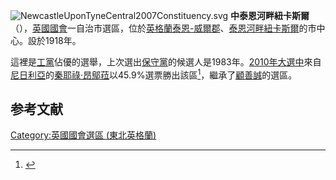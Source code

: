 [[File:NewcastleUponTyneCentral2007Constituency.svg|right]]
'''中泰恩河畔紐卡斯爾'''（{{lang-en|Newcastle upon Tyne Central}}），[[英國|英國]][[英國國會|國會]]一自治市選區，位於[[英格蘭|英格蘭]][[泰恩-威爾郡|泰恩-威爾郡]]、[[泰恩河畔紐卡斯爾|泰恩河畔紐卡斯爾]]的市中心。設於1918年。

這裡是[[工黨_(英國)|工黨]]佔優的選舉，上次選出[[保守黨_(英國)|保守黨]]的候選人是1983年。[[2010年英國大選|2010年大選中]]來自[[尼日利亞|尼日利亞]]的[[秦耶祿·昂鄔菈|秦耶祿·昂鄔菈]]以45.9%選票勝出該區<ref name="">{{cite news
|publisher=[[英國廣播公司|英國廣播公司]]
|date=2010年5月7日
|title=Election 2010/Constituency/Newcastle upon Tyne Central
|url=http://news.bbc.co.uk/1/shared/election2010/results/constituency/d05.stm
|accessdate=2010年7月6日
|archive-date=2012年3月10日
|archive-url=https://web.archive.org/web/20120310061306/http://news.bbc.co.uk/1/shared/election2010/results/constituency/d05.stm
|dead-url=no
}}</ref>，繼承了[[顧善誠|顧善誠]]的選區。

==参考文献==
<div class="references-small">
<references></references>
</div>
{{英國國會選區 (東北英格蘭)}}
{{DEFAULTSORT:Newcastle upon Tyne Central}}
[[Category:英國國會選區_(東北英格蘭)|Category:英國國會選區 (東北英格蘭)]]
{{英国地理小作品}}
